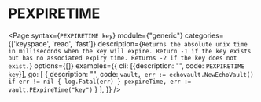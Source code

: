 # PEXPIRETIME

<Page
  syntax={`PEXPIRETIME key`}
  module={"generic"}
  categories={['keyspace', 'read', 'fast']}
  description={`Returns the absolute unix time in milliseconds when the key will expire.
Return -1 if the key exists but has no associated expiry time.
Returns -2 if the key does not exist.`}
  options={[]}
  examples={{
    cli: [{description: "", code: `PEXPIRETIME key`}],
    go: [
      {
        description: "",
        code: `vault, err := echovault.NewEchoVault()
if err != nil {
  log.Fatal(err)
}
pexpireTime, err := vault.PExpireTime("key")`
      }
    ],
  }}
/>